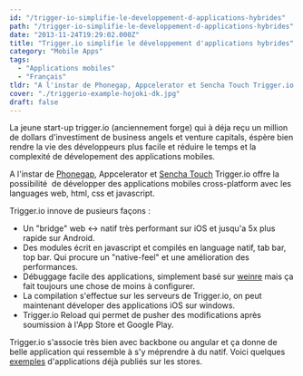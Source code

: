 ```yaml
---
id: "/trigger-io-simplifie-le-developpement-d-applications-hybrides"
path: "/trigger-io-simplifie-le-developpement-d-applications-hybrides"
date: "2013-11-24T19:29:02.000Z"
title: "Trigger.io simplifie le développement d'applications hybrides"
category: "Mobile Apps"
tags: 
  - "Applications mobiles"
  - "Français"
tldr: "A l'instar de Phonegap, Appcelerator et Sencha Touch Trigger.io offre la possibilité de développer des applications mobiles cross-platform avec les languages web, html, css et javascript."
cover: "./triggerio-example-hojoki-dk.jpg"
draft: false
---
```


La jeune start-up trigger.io (anciennement forge) qui à déja reçu un million de dollars d'investiment de business angels et venture capitals, éspère bien rendre la vie des développeurs plus facile et réduire le temps et la complexité de dévelopement des applications mobiles.

A l'instar de [Phonegap](/posts/outils-et-frameworks/#phonegap "Outils"), Appcelerator et [Sencha Touch](http://gaelbillon.com/outils-et-frameworks/#senchatouch "Outils") Trigger.io offre la possibilité  de développer des applications mobiles cross-platform avec les languages web, html, css et javascript.

Trigger.io innove de pusieurs façons :

- Un "bridge" web <-> natif très performant sur iOS et jusqu'a 5x plus rapide sur Android.
- Des modules écrit en javascript et compilés en language natif, tab bar, top bar. Qui procure un "native-feel" et une amélioration des performances.
- Débuggage facile des applications, simplement basé sur [weinre](http://people.apache.org/~pmuellr/weinre/docs/latest/) mais ça fait toujours une chose de moins à configurer.
- La compilation s'effectue sur les serveurs de Trigger.io, on peut maintenant déveloper des applications iOS sur windows.
- Trigger.io Reload qui permet de pusher des modifications après soumission à l'App Store et Google Play.

Trigger.io s'associe très bien avec backbone ou angular et ça donne de belle application qui ressemble à s'y méprendre à du natif. Voici quelques [exemples](https://trigger.io/examples/) d'applications déjà publiés sur les stores.
